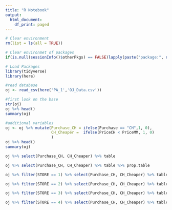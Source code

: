 ```yaml
---
title: "R Notebook"
output:
  html_document:
    df_print: paged
---
```


```r
# Clear environment
rm(list = ls(all = TRUE))

# Clear environmet of packages
if(is.null(sessionInfo()$otherPkgs) == FALSE)lapply(paste("package:", names(sessionInfo()$otherPkgs), sep=""), detach, character.only = TRUE, unload = TRUE)

# Load Packages
library(tidyverse)
library(here)
```

```r
#read database
oj <- read_csv(here('PA_1','OJ_Data.csv'))

#first look on the base
str(oj)
oj %>% head()
summary(oj)

#additional variables
oj <- oj %>% mutate(Purchase_CH = ifelse(Purchase == "CH",1, 0),
                    CH_Cheaper =  ifelse(PriceCH < PriceMM, 1, 0)
                    )
oj %>% head()
summary(oj)

oj %>% select(Purchase_CH, CH_Cheaper) %>% table

oj %>% select(Purchase_CH, CH_Cheaper) %>% table %>% prop.table

oj %>% filter(STORE == 1) %>% select(Purchase_CH, CH_Cheaper) %>% table %>% prop.table

oj %>% filter(STORE == 2) %>% select(Purchase_CH, CH_Cheaper) %>% table %>% prop.table

oj %>% filter(STORE == 3) %>% select(Purchase_CH, CH_Cheaper) %>% table %>% prop.table

oj %>% filter(STORE == 4) %>% select(Purchase_CH, CH_Cheaper) %>% table %>% prop.table
```

